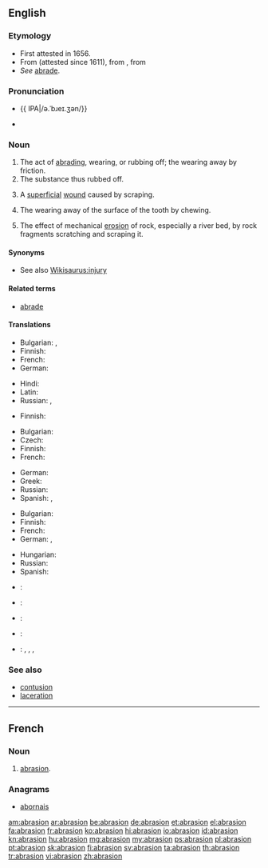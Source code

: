 ==English==

===Etymology===
* First attested in 1656.
* From {{etyl|fr}} {{term|abrasion|lang=fr}} (attested since 1611), from {{etyl|ML.}} {{term|abrasio||a scraping|lang=la}}, from {{term|abrado|abrādō|scrape off|lang=la}}
* ''See'' [[abrade#Etymology|abrade]].

===Pronunciation===
* {{a|US}} {{ IPA|/ə.ˈbɹeɪ.ʒən/}}
* {{rhymes|eɪʒən}}

===Noun===
{{en-noun}}

# The act of [[abrading]], wearing, or rubbing off; the wearing away by friction.
# The substance thus rubbed off.
# {{context|medicine}} A [[superficial]] [[wound]] caused by scraping.
# {{context|dentistry}} The wearing away of the surface of the tooth by chewing.
# {{context|geology}} The effect of mechanical [[erosion]] of rock, especially a river bed, by rock fragments scratching and scraping it.

====Synonyms====
* See also [[Wikisaurus:injury]]

====Related terms====
* [[abrade]]

====Translations====
{{trans-top|act of abrading}}
* Bulgarian: {{t+|bg|изтъркване|n}}, {{t+|bg|изтриване|n}}
* Finnish: {{t-|fi|hionta}}
* French: {{t+|fr|abrasion|f}}
* German: {{t+|de|Abrasion|f}}
{{trans-mid}}
* Hindi: {{t-|hi|रगड़न|tr=Ragaḍa़na|sc=Deva}}
* Latin: {{t-|la|abrasio|f|alt=abrāsiō}}
* Russian: {{t+|ru|трение|n|tr=trénije|sc=Cyrl}}, {{t+|ru|истирание|n|tr=istiránije|sc=Cyrl}}
{{trans-bottom}}

{{trans-top|substance rubbed off}}
* Finnish: {{t-|fi|hiomapöly}}
{{trans-mid}}
{{trans-bottom}}

{{trans-top|medicine: superficial wound}}
* Bulgarian: {{t-|bg|ожулване|n}}
* Czech: {{t-|cs|odřenina|f}}
* Finnish: {{t-|fi|hiertymä}}
* French: {{t+|fr|abrasion|f}}
{{trans-mid}}
* German: {{t+|de|Abrasion|f}}
* Greek: {{t+|el|γρατζουνιά|f|tr=gratzouniá}}
* Russian: {{t+|ru|ссадина|f|tr=ssádina|sc=Cyrl}}
* Spanish: {{t-|es|rasguño|m}}, {{t-|es|raspadura|f}}
{{trans-bottom}}

{{trans-top|geology: effect of mechanical erosion of rock}}
* Bulgarian: {{t+|bg|абразия|f|tr=abrázija}}
* Finnish: {{t-|fi|kuluma}}
* French: {{t+|fr|abrasion|f}}
* German: {{t+|de|Abrasion|f}}, {{t-|de|Abrieb|n}}
{{trans-mid}}
* Hungarian: {{t+|hu|erózió}}
* Russian: {{t+|ru|абразия|f|tr=abrázija|sc=Cyrl}}
* Spanish: {{t-|es|erosión|f}}
{{trans-bottom}}

{{checktrans-top}}
* {{ttbc|ia}}: {{t-|ia|abrasion|xs=Interlingua}}
* {{ttbc|it}}: {{t-|it|abrasione|f}}
* {{ttbc|pt}}: {{t+|pt|abrasão|f}}
* {{ttbc|es}}: {{t+|es|abrasión|f}}
* {{ttbc|vi}}: {{t-|vi|sự làm trầy|xs=Vietnamese}}, {{t-|vi|sự cọ xơ ra|xs=Vietnamese}}, {{t-|vi|chỗ bị trầy da|xs=Vietnamese}}, {{t-|vi|sự mài mòn|xs=Vietnamese}}
{{trans-bottom}}

===See also===
* [[contusion]]
* [[laceration]]

----

==French==

===Noun===
{{fr-noun|f}}

# [[#English|abrasion]].

===Anagrams===
* [[abornais#French|abornais]]

[[am:abrasion]]
[[ar:abrasion]]
[[be:abrasion]]
[[de:abrasion]]
[[et:abrasion]]
[[el:abrasion]]
[[fa:abrasion]]
[[fr:abrasion]]
[[ko:abrasion]]
[[hi:abrasion]]
[[io:abrasion]]
[[id:abrasion]]
[[kn:abrasion]]
[[hu:abrasion]]
[[mg:abrasion]]
[[my:abrasion]]
[[ps:abrasion]]
[[pl:abrasion]]
[[pt:abrasion]]
[[sk:abrasion]]
[[fi:abrasion]]
[[sv:abrasion]]
[[ta:abrasion]]
[[th:abrasion]]
[[tr:abrasion]]
[[vi:abrasion]]
[[zh:abrasion]]